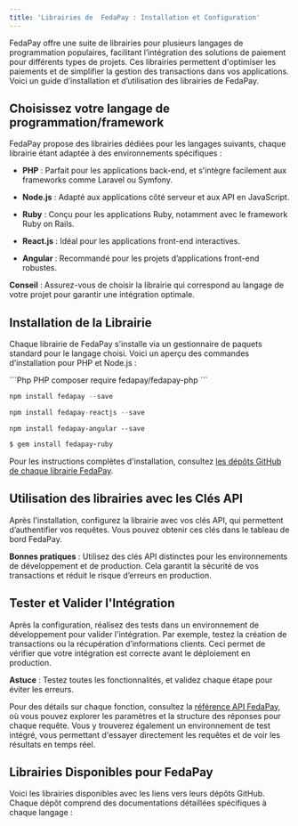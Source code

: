 ```yaml
---
title: 'Librairies de  FedaPay : Installation et Configuration'
---
```


FedaPay offre une suite de librairies pour plusieurs langages de programmation populaires, facilitant l’intégration des solutions de paiement pour différents types de projets. Ces librairies permettent d'optimiser les paiements et de simplifier la gestion des transactions dans vos applications. Voici un guide d’installation et d’utilisation des librairies de FedaPay.

## Choisissez votre langage de programmation/framework

FedaPay propose des librairies dédiées pour les langages suivants, chaque librairie étant adaptée à des environnements spécifiques :

* **PHP** : Parfait pour les applications back-end, et s'intègre facilement aux frameworks comme Laravel ou Symfony.

* **Node.js** : Adapté aux applications côté serveur et aux API en JavaScript.

* **Ruby** : Conçu pour les applications Ruby, notamment avec le framework Ruby on Rails.

* **React.js** : Idéal pour les applications front-end interactives.

* **Angular** : Recommandé pour les projets d’applications front-end robustes.

<Note>**Conseil** : Assurez-vous de choisir la librairie qui correspond au langage de votre projet pour garantir une intégration optimale.</Note>

## Installation de la Librairie

Chaque librairie de FedaPay s'installe via un gestionnaire de paquets standard pour le langage choisi. Voici un aperçu des commandes d’installation pour PHP et Node.js :

<CodeGroup>
  ```Php PHP
  composer require fedapay/fedapay-php
  ```

  ```Typescript Node
  npm install fedapay --save
  ```

  ```Javascript ReactJs
  npm install fedapay-reactjs --save
  ```

  ```Angular Angular
  npm install fedapay-angular --save
  ```

  ```Ruby Ruby
  $ gem install fedapay-ruby
  ```
</CodeGroup>

<Note>Pour les instructions complètes d'installation, consultez [les dépôts GitHub de chaque librairie FedaPay](https://github.com/fedapay).</Note>

## Utilisation des librairies avec les Clés API

Après l'installation, configurez la librairie avec vos clés API, qui permettent d’authentifier vos requêtes. Vous pouvez obtenir ces clés dans le tableau de bord FedaPay.

<Note>**Bonnes pratiques** : Utilisez des clés API distinctes pour les environnements de développement et de production. Cela garantit la sécurité de vos transactions et réduit le risque d’erreurs en production.</Note>

## Tester et Valider l'Intégration

Après la configuration, réalisez des tests dans un environnement de développement pour valider l'intégration. Par exemple, testez la création de transactions ou la récupération d’informations clients. Ceci permet de vérifier que votre intégration est correcte avant le déploiement en production.

<Note>**Astuce** : Testez toutes les fonctionnalités, et validez chaque étape pour éviter les erreurs.</Note>

Pour des détails sur chaque fonction, consultez la [référence API FedaPay](/api-reference/introduction), où vous pouvez explorer les paramètres et la structure des réponses pour chaque requête. Vous y trouverez également un environnement de test intégré, vous permettant d'essayer directement les requêtes et de voir les résultats en temps réel.

## Librairies Disponibles pour FedaPay

Voici les librairies disponibles avec les liens vers leurs dépôts GitHub. Chaque dépôt comprend des documentations détaillées spécifiques à chaque langage :

<CardGroup>
  <Card title="PHP" icon="php" href="https://github.com/FedaPay/fedapay-php" />

  <Card title="Node.js" icon="node" href="https://github.com/FedaPay/fedapay-node" />
  
  <Card title="Ruby" icon="gem" href="https://github.com/FedaPay/fedapay-ruby" />

  <Card title="React.js" icon="react" href="https://github.com/FedaPay/fedapay-react" />

  <Card title="Angular" icon="angular" href="https://github.com/FedaPay/fedapay-angular" />

</CardGroup>